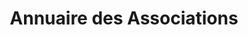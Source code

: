 ---
layout: ../../../layouts/AssoSort.astro
title: "Annuaire des Associations"
typeFilter: syndicat
affiliationFilter: sciences
---